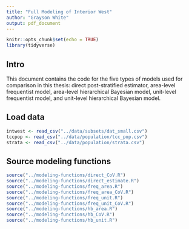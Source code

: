 ```yaml
---
title: "Full Modeling of Interior West"
author: "Grayson White"
output: pdf_document
---
```


```r
knitr::opts_chunk$set(echo = TRUE)
library(tidyverse)
```

## Intro
This document contains the code for the five types of models used for comparison in this thesis: direct post-stratified estimator, area-level frequentist model, area-level hierarchical Bayesian model, unit-level frequentist model, and unit-level hierarchical Bayesian model. 

## Load data
```r
intwest <- read_csv("../data/subsets/dat_small.csv")
tccpop <- read_csv("../data/population/tcc_pop.csv")
strata <- read_csv("../data/population/strata.csv")
```

## Source modeling functions
```r
source("../modeling-functions/direct_CoV.R")
source("../modeling-functions/direct_estimate.R")
source("../modeling-functions/freq_area.R")
source("../modeling-functions/freq_area_CoV.R")
source("../modeling-functions/freq_unit.R")
source("../modeling-functions/freq_unit_CoV.R")
source("../modeling-functions/hb_area.R")
source("../modeling-functions/hb_CoV.R")
source("../modeling-functions/hb_unit.R")
```


